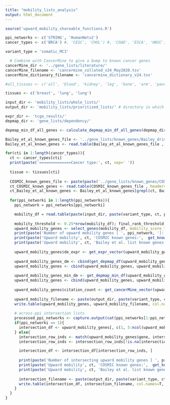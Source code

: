 ```yaml
---
title: "mobility_lists_analysis"
output: html_document
---
```


```r
source('upward_mobility_shareable_functions.R')

ppi_networks <- c('STRING', 'HumanNetv2')
cancer_types <- c('BRCA') #, 'CESC', 'CHOL') #, 'COAD', 'ESCA', 'HNSC', 'KICH', 'KIRC', 'KIRP', 'LIHC', 'LUAD', 'LUSC', 'PRAD', 'READ', 'STAD', 'THCA', 'UCEC')

variant_type = 'somatic_MC3'

  # Combine with CancerMine to give a bump to known cancer genes
cancerMine_dir <- '../gene_lists/literature/'
cancerMine_filename <- 'cancermine_collated_v24_May2020.tsv'
cancerMine_dictionary_filename <- 'cancermine_dictionary_v24.tsv'

#all_tissues <- c('all', 'blood', 'kidney', 'leg', 'bone', 'arm', 'pancrea', 'uter', 'ovar', 'bone_marrow', 'lymph_node', 'head', 'neck', 'skin', 'thym', 'colo', 'rect', 'stomach', 'liver', 'lung', 'esophag', 'cervix', 'brain', 'bladder', 'testes', 'spinal', 'anus', 'peni', 'saliv', 'mouth', 'thyroid', 'intestine', 'muscle', 'heart', 'uterus', 'prosta', 'eye', 'vulva', 'bile_duct')

tissues <- c('breast', 'lung', 'lung')

input_dir <- 'mobility_lists/whole_lists/'
output_dir <- 'mobility_lists/prioritized_lists/' # directory in which resulting lists are saved

expr_dir <- 'tcga_results/'
depmap_dir <- 'gene_lists/dependency/'
```

```r
depmap_min_df_all_genes <- calculate_depmap_min_df_all_genes(depmap_dir) # minumum crispr and rnai depscores for each gene in all cell lines (i.e. not only cancer type-specific ones)
```

```r
Bailey_et_al_known_genes_file <- '../gene_lists/known_genes/Bailey_driver_gene_list.csv'
Bailey_et_al_known_genes <- read.table(Bailey_et_al_known_genes_file , header=T, stringsAsFactors=F, sep=',')

for(cti in 1:length(cancer_types)){
  ct <- cancer_types[cti]
  print(paste('==============Cancer type:', ct, sep=' '))
 
  tissue <- tissues[cti]
 
  COSMIC_known_genes_file <- paste(paste('../gene_lists/known_genes/COSMIC_v90_membership', ct, variant_type, sep='_'), 'csv', sep='.')
  ct_COSMIC_known_genes <- read.table(COSMIC_known_genes_file , header=T, stringsAsFactors=F, sep=',')
  ct_Bailey_et_al_known_genes <- Bailey_et_al_known_genes[grepl(ct, Bailey_et_al_known_genes$Cancer),]
 
  for(ppi_networki in 1:length(ppi_networks)){
    ppi_network = ppi_networks[ppi_networki]

    mobility_df = read.table(paste(input_dir, paste(variant_type, ct, ppi_network, 'lcc', tolower(ct), 'mobility_list.csv', sep='_'), sep=''), header=F, col.names=c('gene', 'mobility_score', 'initial_rank', 'final_rank'), stringsAsFactors=F, sep=',')
    
    mobility_threshold <- 0.25*nrow(mobility_df); final_rank_threshold <- 1000 # pick genes that jumped up 25%+ ranks and ended up in top 1000 list
    upward_mobility_genes <- select_genes(mobility_df, mobility_score_threshold=mobility_threshold, final_rank_threshold=final_rank_threshold)
    print(paste('Number of upward mobility genes [ ', ppi_network, ']:', nrow(upward_mobility_genes), sep=' '))
    print(paste('Upward mobility', ct, 'COSMIC known genes:',  get_known_genes(upward_mobility_genes$gene, ct_COSMIC_known_genes$gene)))
    print(paste('Upward mobility', ct, 'Bailey et al. list known genes:',  get_known_genes(upward_mobility_genes$gene, ct_Bailey_et_al_known_genes$Gene)))
    
    upward_mobility_genes$de_expr <- get_expr_vector(upward_mobility_genes$gene, expr_dir, ct) # de genes column added
    
    upward_mobility_genes_dm <- cbind(get_depmap_df(upward_mobility_genes$gene, depmap_dir, 'crispr', ct), get_depmap_df(upward_mobility_genes$gene, depmap_dir, 'rnai', ct)) # avg cancer_type-specific depmap score and ratio of cell types in which the gene's depmap score is -ve, for both crispr and rnai
    upward_mobility_genes <- cbind(upward_mobility_genes, upward_mobility_genes_dm)
    
    upward_mobility_genes_min_dm <- get_depmap_min_df(upward_mobility_genes$gene, depmap_min_df_all_genes) # minimum dp gene scores across all cell lines added
    upward_mobility_genes <- cbind(upward_mobility_genes, upward_mobility_genes_min_dm)
    
    upward_mobility_genes$citation_count <- get_cancerMine_vector(upward_mobility_genes$gene, cancerMine_dir, cancerMine_filename, cancerMine_dictionary_filename, ct) # literature citation count column added
      
    upward_mobility_filename <- paste(output_dir, paste(variant_type, ct, ppi_network, 'lcc', tolower(ct), 'prioritized_mobility_list.csv', sep='_'), sep='')
    write.table(upward_mobility_genes, upward_mobility_filename, col.names=T, row.names=F, quote=F, sep=',')
      
    # across-ppi intersection lists
    processed_ppi_networks <- capture.output(cat(ppi_networks[1:ppi_networki], sep='-'))
    if(ppi_networki == 1){
      intersection_df <- upward_mobility_genes[, c(1, 5:ncol(upward_mobility_genes))]
    } else{
      intersection_row_inds <- match(upward_mobility_genes$gene, intersection_df$gene)
      intersection_row_inds <- intersection_row_inds[!is.na(intersection_row_inds)] # indices of intersecting genes

      intersection_df <- intersection_df[intersection_row_inds, ]
      
      print(paste('Number of intersecting upward mobility genes [ ', processed_ppi_networks, ']:', nrow(intersection_df), sep=' '))
      print(paste('Upward mobility', ct, 'COSMIC known genes:',  get_known_genes(intersection_df$gene, ct_COSMIC_known_genes$gene)))
      print(paste('Upward mobility', ct, 'Bailey et al. list known genes:',  get_known_genes(intersection_df$gene, ct_Bailey_et_al_known_genes$Gene)))
      
      intersection_filename <- paste(output_dir, paste(variant_type, ct, processed_ppi_networks, 'lcc', tolower(ct), 'prioritized_mobility_list.csv', sep='_'), sep='')
      write.table(intersection_df, intersection_filename, col.names=T, row.names=F, quote=F, sep=',')
    }
  }
}
```
